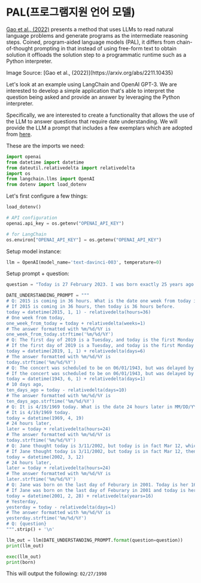 # PAL(프로그램지원 언어 모델)
 

[Gao et al., (2022)](https://arxiv.org/abs/2211.10435) presents a method that uses LLMs to read natural language problems and generate programs as the intermediate reasoning steps. Coined, program-aided language models (PAL), it differs from chain-of-thought prompting in that instead of using free-form text to obtain solution it offloads the solution step to a programmatic runtime such as a Python interpreter.

<Screenshot src={PAL} alt="PAL" />
Image Source: [Gao et al., (2022)](https://arxiv.org/abs/2211.10435)

Let's look at an example using LangChain and OpenAI GPT-3. We are interested to develop a simple application that's able to interpret the question being asked and provide an answer by leveraging the Python interpreter. 

Specifically, we are interested to create a functionality that allows the use of the LLM to answer questions that require date understanding. We will provide the LLM a prompt that includes a few exemplars which are adopted from [here](https://github.com/reasoning-machines/pal/blob/main/pal/prompt/date_understanding_prompt.py).  

These are the imports we need:

```python
import openai
from datetime import datetime
from dateutil.relativedelta import relativedelta
import os
from langchain.llms import OpenAI
from dotenv import load_dotenv
```

Let's first configure a few things:

```python
load_dotenv()

# API configuration
openai.api_key = os.getenv("OPENAI_API_KEY")

# for LangChain
os.environ["OPENAI_API_KEY"] = os.getenv("OPENAI_API_KEY")
```

Setup model instance:

```python
llm = OpenAI(model_name='text-davinci-003', temperature=0)
```

Setup prompt + question:

```python
question = "Today is 27 February 2023. I was born exactly 25 years ago. What is the date I was born in MM/DD/YYYY?"

DATE_UNDERSTANDING_PROMPT = """
# Q: 2015 is coming in 36 hours. What is the date one week from today in MM/DD/YYYY?
# If 2015 is coming in 36 hours, then today is 36 hours before.
today = datetime(2015, 1, 1) - relativedelta(hours=36)
# One week from today,
one_week_from_today = today + relativedelta(weeks=1)
# The answer formatted with %m/%d/%Y is
one_week_from_today.strftime('%m/%d/%Y')
# Q: The first day of 2019 is a Tuesday, and today is the first Monday of 2019. What is the date today in MM/DD/YYYY?
# If the first day of 2019 is a Tuesday, and today is the first Monday of 2019, then today is 6 days later.
today = datetime(2019, 1, 1) + relativedelta(days=6)
# The answer formatted with %m/%d/%Y is
today.strftime('%m/%d/%Y')
# Q: The concert was scheduled to be on 06/01/1943, but was delayed by one day to today. What is the date 10 days ago in MM/DD/YYYY?
# If the concert was scheduled to be on 06/01/1943, but was delayed by one day to today, then today is one day later.
today = datetime(1943, 6, 1) + relativedelta(days=1)
# 10 days ago,
ten_days_ago = today - relativedelta(days=10)
# The answer formatted with %m/%d/%Y is
ten_days_ago.strftime('%m/%d/%Y')
# Q: It is 4/19/1969 today. What is the date 24 hours later in MM/DD/YYYY?
# It is 4/19/1969 today.
today = datetime(1969, 4, 19)
# 24 hours later,
later = today + relativedelta(hours=24)
# The answer formatted with %m/%d/%Y is
today.strftime('%m/%d/%Y')
# Q: Jane thought today is 3/11/2002, but today is in fact Mar 12, which is 1 day later. What is the date 24 hours later in MM/DD/YYYY?
# If Jane thought today is 3/11/2002, but today is in fact Mar 12, then today is 3/1/2002.
today = datetime(2002, 3, 12)
# 24 hours later,
later = today + relativedelta(hours=24)
# The answer formatted with %m/%d/%Y is
later.strftime('%m/%d/%Y')
# Q: Jane was born on the last day of Feburary in 2001. Today is her 16-year-old birthday. What is the date yesterday in MM/DD/YYYY?
# If Jane was born on the last day of Feburary in 2001 and today is her 16-year-old birthday, then today is 16 years later.
today = datetime(2001, 2, 28) + relativedelta(years=16)
# Yesterday,
yesterday = today - relativedelta(days=1)
# The answer formatted with %m/%d/%Y is
yesterday.strftime('%m/%d/%Y')
# Q: {question}
""".strip() + '\n'
```

```python
llm_out = llm(DATE_UNDERSTANDING_PROMPT.format(question=question))
print(llm_out)
```

```python
exec(llm_out)
print(born)
```

This will output the following: `02/27/1998`